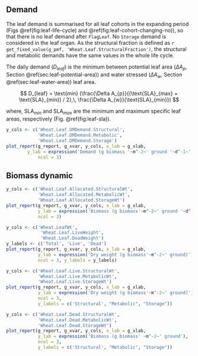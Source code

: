 ## Demand {#sec:leaf-deman}

The leaf demand is summarised for all leaf cohorts in the expanding period (Figs \@ref(fig:leaf-life-cycle) and \@ref(fig:leaf-cohort-changing-no)), so that there is no leaf demand after `FlagLeaf`. No `Storage` demand is considered in the leaf organ. As the structural fraction is defined as `r get_fixed_value(g_pmf, 'Wheat.Leaf.StructuralFraction')`, the structural and metabolic demands have the same values in the whole life cycle. 

The daily demand ($D_{leaf}$) is the minimum between potential leaf area ($\Delta A_{p}$, Section \@ref(sec:leaf-potential-area)) and water stressed ($\Delta A_{w}$, Section \@ref(sec:leaf-water-area)) leaf area.

$$
D_{leaf} = \text{min} (\frac{\Delta A_{p}}{(\text{SLA}_{max} + \text{SLA}_{min}) / 2},\, \frac{\Delta A_{w}}{\text{SLA}_{min}})
$$

where, $\text{SLA}_{min}$ and $\text{SLA}_{max}$ are the minimum and maximum specific leaf areas, respectively (Fig. \@ref(fig:leaf-sla)). 


<div class="fig-output">
```r
y_cols <- c('Wheat.Leaf.DMDemand.Structural',
            'Wheat.Leaf.DMDemand.Metabolic',
            'Wheat.Leaf.DMDemand.Storage')
plot_report(g_report, g_xvar, y_cols, x_lab = g_xlab, 
        y_lab = expression('Demand (g biomass '~m^-2~' ground '~d^-1~')'),
            ncol = 3)

```
</div>

## Biomass dynamic {#sec:leaf-biomass}

<div class="fig-output">
```r
y_cols <- c('Wheat.Leaf.Allocated.StructuralWt',
            'Wheat.Leaf.Allocated.MetabolicWt',
            'Wheat.Leaf.Allocated.StorageWt')
plot_report(g_report, g_xvar, y_cols, x_lab = g_xlab, 
            y_lab = expression('Biomass (g biomass'~m^-2~' ground '~d^-1~')'),
            ncol = 3)
```
</div>




<div class="fig-output">
```r
y_cols <- c('Wheat.LeafWt',
             'Wheat.Leaf.LiveWeight', 
             'Wheat.Leaf.DeadWeight')
y_labels <- c('Total', 'Live', 'Dead')
plot_report(g_report, g_xvar, y_cols, x_lab = g_xlab, 
            y_lab = expression('Dry weight (g biomass'~m^-2~' ground)'),
            ncol = 3, y_labels = y_labels)

```
</div>



<div class="fig-output">
```r
y_cols <- c('Wheat.Leaf.Live.StructuralWt',
            'Wheat.Leaf.Live.MetabolicWt',
            'Wheat.Leaf.Live.StorageWt')
plot_report(g_report, g_xvar, y_cols, x_lab = g_xlab, 
            y_lab = expression('Dry weight (g biomass'~m^-2~' ground)'),
            ncol = 3,
            y_labels = c('Structural', "Metabolic", "Storage"))

```
</div>


<div class="fig-output">
```r
y_cols <- c('Wheat.Leaf.Dead.StructuralWt',
            'Wheat.Leaf.Dead.MetabolicWt',
            'Wheat.Leaf.Dead.StorageWt')
plot_report(g_report, g_xvar, y_cols, x_lab = g_xlab, 
            y_lab = expression('Biomass (g biomass' ~m^-2~' ground'), 
            ncol = 3,
            y_labels = c('Structural', "Metabolic", "Storage"))
```
</div>

